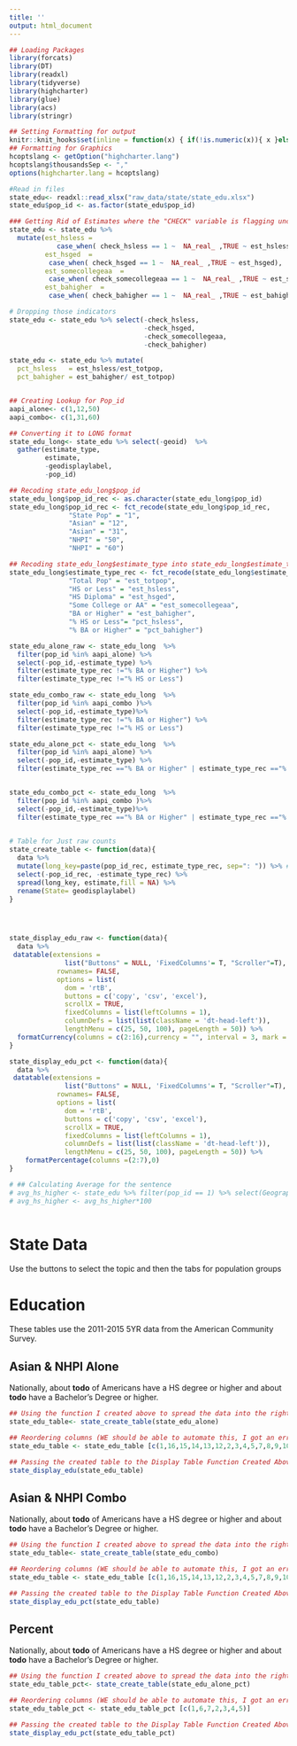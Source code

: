 ```yaml
---
title: ''
output: html_document
---
```


```r

## Loading Packages
library(forcats)
library(DT)
library(readxl)
library(tidyverse)
library(highcharter)
library(glue)
library(acs)
library(stringr)

## Setting Formatting for output
knitr::knit_hooks$set(inline = function(x) { if(!is.numeric(x)){ x }else{ prettyNum(round(x,2), big.mark=",", digits=6) } })
## Formatting for Graphics
hcoptslang <- getOption("highcharter.lang")
hcoptslang$thousandsSep <- ","
options(highcharter.lang = hcoptslang)

#Read in files
state_edu<- readxl::read_xlsx("raw_data/state/state_edu.xlsx")
state_edu$pop_id <- as.factor(state_edu$pop_id)

### Getting Rid of Estimates where the "CHECK" variable is flagging uncertainty
state_edu <- state_edu %>% 
  mutate(est_hsless = 
            case_when( check_hsless == 1 ~  NA_real_ ,TRUE ~ est_hsless),
         est_hsged  =
          case_when( check_hsged == 1 ~  NA_real_ ,TRUE ~ est_hsged),
         est_somecollegeaa  =
          case_when( check_somecollegeaa == 1 ~  NA_real_ ,TRUE ~ est_somecollegeaa),
         est_bahigher  =
          case_when( check_bahigher == 1 ~  NA_real_ ,TRUE ~ est_bahigher))

# Dropping those indicators
state_edu <- state_edu %>% select(-check_hsless,
                                  -check_hsged,
                                  -check_somecollegeaa,
                                  -check_bahigher)

state_edu <- state_edu %>% mutate(
  pct_hsless   = est_hsless/est_totpop,
  pct_bahigher = est_bahigher/ est_totpop)


## Creating Lookup for Pop_id
aapi_alone<- c(1,12,50)
aapi_combo<- c(1,31,60)

## Converting it to LONG format
state_edu_long<- state_edu %>% select(-geoid)  %>%
  gather(estimate_type,
         estimate,
         -geodisplaylabel,
         -pop_id)

## Recoding state_edu_long$pop_id
state_edu_long$pop_id_rec <- as.character(state_edu_long$pop_id)
state_edu_long$pop_id_rec <- fct_recode(state_edu_long$pop_id_rec,
               "State Pop" = "1",
               "Asian" = "12",
               "Asian" = "31",
               "NHPI" = "50",
               "NHPI" = "60")

## Recoding state_edu_long$estimate_type into state_edu_long$estimate_type_rec
state_edu_long$estimate_type_rec <- fct_recode(state_edu_long$estimate_type,
               "Total Pop" = "est_totpop",
               "HS or Less" = "est_hsless",
               "HS Diploma" = "est_hsged",
               "Some College or AA" = "est_somecollegeaa",
               "BA or Higher" = "est_bahigher",
               "% HS or Less"= "pct_hsless",
               "% BA or Higher" = "pct_bahigher")

state_edu_alone_raw <- state_edu_long  %>%
  filter(pop_id %in% aapi_alone) %>% 
  select(-pop_id,-estimate_type) %>% 
  filter(estimate_type_rec !="% BA or Higher") %>%
  filter(estimate_type_rec !="% HS or Less")

state_edu_combo_raw <- state_edu_long  %>%
  filter(pop_id %in% aapi_combo )%>%
  select(-pop_id,-estimate_type)%>% 
  filter(estimate_type_rec !="% BA or Higher") %>%
  filter(estimate_type_rec !="% HS or Less")

state_edu_alone_pct <- state_edu_long  %>%
  filter(pop_id %in% aapi_alone) %>% 
  select(-pop_id,-estimate_type) %>% 
  filter(estimate_type_rec =="% BA or Higher" | estimate_type_rec =="% HS or Less") 


state_edu_combo_pct <- state_edu_long  %>%
  filter(pop_id %in% aapi_combo )%>%
  select(-pop_id,-estimate_type)%>% 
  filter(estimate_type_rec =="% BA or Higher" | estimate_type_rec =="% HS or Less")

  
# Table for Just raw counts 
state_create_table <- function(data){
  data %>%
  mutate(long_key=paste(pop_id_rec, estimate_type_rec, sep=": ")) %>% #Combining Pop_ID and Estimate type
  select(-pop_id_rec, -estimate_type_rec) %>% 
  spread(long_key, estimate,fill = NA) %>% 
  rename(State= geodisplaylabel)
}




state_display_edu_raw <- function(data){
  data %>%
 datatable(extensions = 
              list("Buttons" = NULL, 'FixedColumns'= T, "Scroller"=T),
            rownames= FALSE, 
            options = list(
              dom = 'rtB',
              buttons = c('copy', 'csv', 'excel'),
              scrollX = TRUE,
              fixedColumns = list(leftColumns = 1),
              columnDefs = list(list(className = 'dt-head-left')),
              lengthMenu = c(25, 50, 100), pageLength = 50)) %>%
  formatCurrency(columns = c(2:16),currency = "", interval = 3, mark = ",", digits=0)
}

state_display_edu_pct <- function(data){
  data %>%
 datatable(extensions = 
              list("Buttons" = NULL, 'FixedColumns'= T, "Scroller"=T),
            rownames= FALSE, 
            options = list(
              dom = 'rtB',
              buttons = c('copy', 'csv', 'excel'),
              scrollX = TRUE,
              fixedColumns = list(leftColumns = 1),
              columnDefs = list(list(className = 'dt-head-left')),
              lengthMenu = c(25, 50, 100), pageLength = 50)) %>%
    formatPercentage(columns =(2:7),0)
}

# ## Calculating Average for the sentence
# avg_hs_higher <- state_edu %>% filter(pop_id == 1) %>% select(Geography, pct_hs_higher) %>%  summarize(mean = mean(pct_hs_higher)) %>% pull() %>% round(.,4)
# avg_hs_higher <- avg_hs_higher*100



```


<div class="jumbotron">
  <h1>State Data</h1>
  <p>Use the buttons to select the topic and then the tabs for population groups</p>
</div>

# Education {.tabset .tabset-fade .tabset-pills}
These tables use the 2011-2015 5YR data from the American Community Survey.

## Asian & NHPI Alone
Nationally, about **todo** of Americans have a HS degree or higher and about **todo** have a Bachelor's Degree or higher.

```r
## Using the function I created above to spread the data into the right format
state_edu_table<- state_create_table(state_edu_alone)

## Reordering columns (WE should be able to automate this, I got an error when I tried to include it in the function, not sure what the issue is though)
state_edu_table <- state_edu_table [c(1,16,15,14,13,12,2,3,4,5,7,8,9,10,11)]

## Passing the created table to the Display Table Function Created Above
state_display_edu(state_edu_table)

```


## Asian & NHPI Combo
Nationally, about **todo** of Americans have a HS degree or higher and about **todo** have a Bachelor's Degree or higher.

```r
## Using the function I created above to spread the data into the right format
state_edu_table<- state_create_table(state_edu_combo)

## Reordering columns (WE should be able to automate this, I got an error when I tried to include it in the function, not sure what the issue is though)
state_edu_table <- state_edu_table [c(1,16,15,14,13,12,2,3,4,5,7,8,9,10,11)]

## Passing the created table to the Display Table Function Created Above
state_display_edu_pct(state_edu_table)


```

## Percent
Nationally, about **todo** of Americans have a HS degree or higher and about **todo** have a Bachelor's Degree or higher.

```r
## Using the function I created above to spread the data into the right format
state_edu_table_pct<- state_create_table(state_edu_alone_pct)

## Reordering columns (WE should be able to automate this, I got an error when I tried to include it in the function, not sure what the issue is though)
state_edu_table_pct <- state_edu_table_pct [c(1,6,7,2,3,4,5)]

## Passing the created table to the Display Table Function Created Above
state_display_edu_pct(state_edu_table_pct)


```